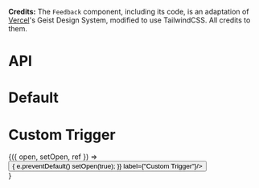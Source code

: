 
<Meta title="Feedback" component={Feedback} />

**Credits:**
The `Feedback` component, including its code, is an adaptation of [Vercel](https://vercel.com/)'s Geist Design System, modified to use TailwindCSS. All credits to them.

# API

<Props of={Feedback} />

# Default

<Preview>
  <Story name="Default">
    <div className="flex h-full items-top justify-center w-full my-10" style={{ height: '300px' }}>
      <Feedback url="https://httpbin.org/post" />
    </div>
  </Story>
</Preview>


# Custom Trigger

<Preview>
    <Story name="Custom Trigger">
        <div className="flex h-full items-top justify-center w-full my-10" style={{ height: '300px' }}>
            <Feedback url="https://httpbin.org/post">
                {({ open, setOpen, ref }) => <div>
                <Button variant="brand-p" size="small" ref={ref} onClick={(e) => {
                    e.preventDefault()
                    setOpen(true);
                }} label={"Custom Trigger"}/>
                </div>}
            </Feedback>
        </div>
    </Story>
</Preview>
